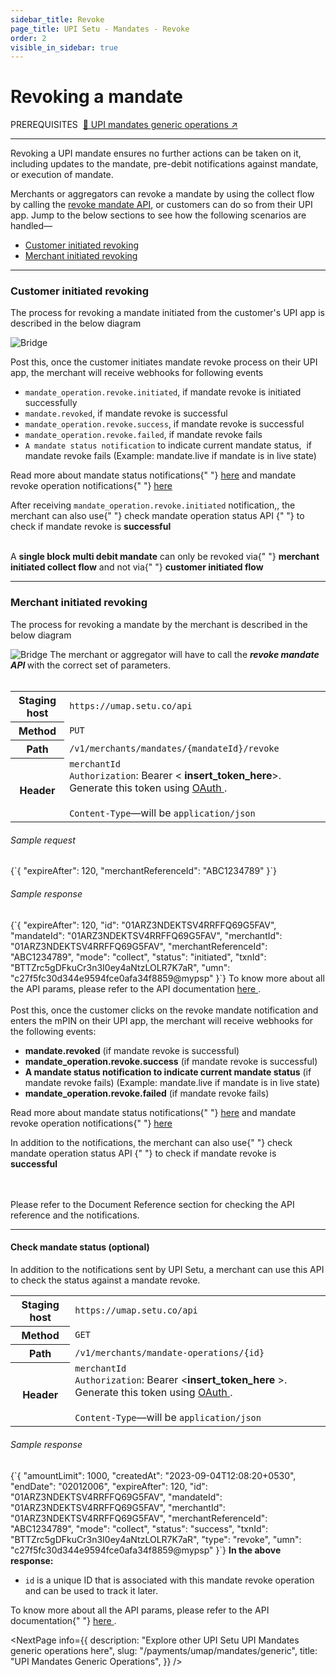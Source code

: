 ```yaml
---
sidebar_title: Revoke
page_title: UPI Setu - Mandates - Revoke
order: 2
visible_in_sidebar: true
---
```


# Revoking a mandate

<Text size="small" weight="600">
  PREREQUISITES&nbsp;
</Text>
<a href="/payments/umap/mandates/generic" target="_self">
  🌟 UPI mandates generic operations ↗
</a>

<hr class="primary" />

Revoking a UPI mandate ensures no further actions can be taken on it, including updates to the mandate, pre-debit notifications against mandate, or execution of mandate.

Merchants or aggregators can revoke a mandate by using the collect flow by calling the <a href="" target="_blank">revoke mandate API</a>, or customers can do so from their UPI app. Jump to the below sections to see how the following scenarios are handled—

- <a href="#customer-initiated-revoking">Customer initiated revoking</a>
- <a href="#merchant-initiated-revoking">Merchant initiated revoking</a>

<hr class="primary" />

### Customer initiated revoking

The process for revoking a mandate initiated from the
customer's UPI app is described in the below diagram

<img
  src="https://storage.googleapis.com/strapi-assets/latest/update-mandate-customer-revoke/update-mandate-customer-revoke.png"
  alt="Bridge"
/>

Post this, once the customer initiates mandate revoke
process on their UPI app, the merchant will receive
webhooks for following events

- <Text>
    <code>mandate_operation.revoke.initiated</code>,&nbsp;if mandate revoke is
    initiated successfully
  </Text>
- <Text>
    <code>mandate.revoked</code>,&nbsp;if mandate revoke is successful
  </Text>
- <Text>
    <code>mandate_operation.revoke.success</code>,&nbsp;if mandate revoke is
    successful
  </Text>
- <Text>
    <code>mandate_operation.revoke.failed</code>,&nbsp;if mandate revoke fails
  </Text>
- <Text>
    <code>A mandate status notification</code> to indicate current mandate status, &nbsp;if mandate revoke fails (Example: mandate.live if mandate is in live state)
  </Text>

<p>
  Read more about mandate status notifications{" "}
  <a href="/payments/umap/notifications/mandates">here</a> and mandate revoke
  operation notifications{" "}
  <a href="/payments/umap/notifications/mandates/revoke">here</a>
</p>

<p>
  After receiving <code>mandate_operation.revoke.initiated</code> notification,,
  the merchant can also use{" "}
  <Link href="/payments/umap/mandates/generic/revoke#check-mandate-operation-status">
    check mandate operation status API
  </Link>{" "}
  to check if mandate revoke is <b>successful</b>
</p>
<br />

<Callout type="tip">
  A <b>single block multi debit mandate</b> can only be revoked via{" "}
  <b>merchant initiated collect flow</b> and not via{" "}
  <b>customer initiated flow</b>
</Callout>

<hr class="primary" />

### Merchant initiated revoking

The process for revoking a mandate by the merchant is
described in the below diagram

<img
  src="https://storage.googleapis.com/strapi-assets/latest/update-mandate-merchant-revoke/update-mandate-merchant-revoke.png"
  alt="Bridge"
/>
The merchant or aggregator will have to call the <b>
  <i>revoke mandate API</i>
</b> with the correct set of parameters. <br></br>
<table>
  <tbody>
    <tr>
      <th>Staging host</th>
      <td>
        <code>https://umap.setu.co/api</code>
      </td>
    </tr>
    <tr>
      <th>Method</th>
      <td>
        <code>PUT</code>
      </td>
    </tr>
    <tr>
      <th>Path</th>
      <td>
        <code>/v1/merchants/mandates/&#123;mandateId&#125;/revoke</code>
      </td>
    </tr>
    <tr>
      <th>Header</th>
      <td>
        <code>merchantId</code>
        <br />
        <code>Authorization</code>: Bearer &lt;
        <b>insert_token_here</b>&gt;. Generate this token using <a
          href="/payments/umap/api-integration"
          target="_blank"
        >
          OAuth
        </a>
        .<br />
        <br />
        <code>Content-Type</code>—will be <code>application/json</code>
      </td>
    </tr>
  </tbody>
</table>
<h6>Sample request</h6>
<CodeBlockWithCopy language="json">
  {`{
"expireAfter": 120,
"merchantReferenceId": "ABC1234789"
}`}
</CodeBlockWithCopy>
<h6>Sample response</h6>
<CodeBlockWithCopy language="json">
  {`{
"expireAfter": 120,
"id": "01ARZ3NDEKTSV4RRFFQ69G5FAV",
"mandateId": "01ARZ3NDEKTSV4RRFFQ69G5FAV",
"merchantId": "01ARZ3NDEKTSV4RRFFQ69G5FAV",
"merchantReferenceId": "ABC1234789",
"mode": "collect",
"status": "initiated",
"txnId": "BTTZrc5gDFkuCr3n3I0ey4aNtzLOLR7K7aR",
"umn": "c27f5fc30d344e9594fce0afa34f8859@mypsp"
}`}
</CodeBlockWithCopy>
To know more about all the API params, please refer to the API documentation <a
  href="/payments/umap/api-reference#/category~mandates/operation~mandates#revoke"
  target="_blank"
>
  here
</a>
.<br /> <br />
Post this, once the customer clicks on the revoke mandate notification and
enters the mPIN on their UPI app, the merchant will receive webhooks for the
following events:
<ul>
  <li>
    <b>mandate.revoked</b> (if mandate revoke is successful)
  </li>
  <li>
    <b>mandate_operation.revoke.success</b> (if mandate revoke is successful)
  </li>
  <li>
    <b>A mandate status notification to indicate current mandate status</b> (if mandate revoke fails) (Example: mandate.live if mandate is in live state)
  </li>
  <li>
    <b>mandate_operation.revoke.failed</b> (if mandate revoke fails)
  </li>
</ul>
<p>
  Read more about mandate status notifications{" "}
  <a href="/payments/umap/notifications/mandates">here</a> and mandate revoke
  operation notifications{" "}
  <a href="/payments/umap/notifications/mandates/revoke">here</a>
</p>
<p>
  In addition to the notifications, the merchant can also use{" "}
  <Link href="/payments/umap/mandates/generic/revoke#check-mandate-operation-status">
    check mandate operation status API
  </Link>{" "}
  to check if mandate revoke is <b>successful</b>
</p> <br></br>
Please refer to the Document Reference section for checking the API reference and
the notifications.

<hr class="primary" />

#### Check mandate status (optional)

In addition to the notifications sent by UPI Setu, a merchant can use this API to check the status against a mandate revoke.

<table>
  <tbody>
    <tr>
      <th>Staging host</th>
      <td>
        <code>https://umap.setu.co/api</code>
      </td>
    </tr>
    <tr>
      <th>Method</th>
      <td>
        <code>GET</code>
      </td>
    </tr>
    <tr>
      <th>Path</th>
      <td>
        <code>/v1/merchants/mandate-operations/&#123;id&#125;</code>
      </td>
    </tr>
    <tr>
      <th>Header</th>
      <td>
        <code>merchantId</code>
        <br />
        <code>Authorization</code>: Bearer &lt;<b>insert_token_here</b>
        &gt;. Generate this token using <a
          href="/payments/umap/api-integration"
          target="_blank"
        >
          OAuth
        </a>
        .<br />
        <br />
        <code>Content-Type</code>—will be <code>application/json</code>
      </td>
    </tr>
  </tbody>
</table>

<h6>Sample response</h6>
<CodeBlockWithCopy language="json">
  {`{
  "amountLimit": 1000,
  "createdAt": "2023-09-04T12:08:20+0530",
  "endDate": "02012006",
  "expireAfter": 120,
  "id": "01ARZ3NDEKTSV4RRFFQ69G5FAV",
  "mandateId": "01ARZ3NDEKTSV4RRFFQ69G5FAV",
  "merchantId": "01ARZ3NDEKTSV4RRFFQ69G5FAV",
  "merchantReferenceId": "ABC1234789",
  "mode": "collect",
  "status": "success",
  "txnId": "BTTZrc5gDFkuCr3n3I0ey4aNtzLOLR7K7aR",
  "type": "revoke",
  "umn": "c27f5fc30d344e9594fce0afa34f8859@mypsp"
}`}
</CodeBlockWithCopy>
<b>In the above response:</b>
<ul>
  <li>
    <code>id</code> is a unique ID that is associated with this mandate revoke
    operation and can be used to track it later.
  </li>
</ul>

<p>
  To know more about all the API params, please refer to the API documentation{" "}
  <a
    href="/payments/umap/api-reference#/category~mandates/operation~mandates#fetchMandateOperationById"
    target="_blank"
  >
    here
  </a>
  .
</p>

<NextPage
  info={{
    description: "Explore other UPI Setu UPI Mandates generic operations here",
    slug: "/payments/umap/mandates/generic",
    title: "UPI Mandates Generic Operations",
  }}
/>
